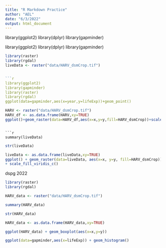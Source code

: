 ```yaml
---
title: "R Markdown Practice"
author: "AEL"
date: "6/3/2022"
output: html_document
---
```

library(ggplot2)
library(dplyr)
library(gapminder)


library(ggplot2)
library(dplyr)
library(gapminder)
```r
library(raster)
library(rgdal)
liveData <- raster("data/HARV_dsmCrop.tif")


```r
library(ggplot2)
library(gapminder)
library(raster)
library(rgdal)
ggplot(data=gapminder,aes(x=year,y=lifeExp))+geom_point()
```

```r
HARV <- raster("data/HARV_dsmCrop.tif")
HARV_df <- as.data.frame(HARV,xy=TRUE)
ggplot()+geom_raster(data=HARV_df,aes(x=x,y=y,fill=HARV_dsmCrop))+scale_fill_viridis_c()+coord_quickmap()
```



```

```r
summary(liveData)
```
```r
str(liveData)
```
```r
liveData <- as.data.frame(liveData,xy=TRUE)
ggplot() + geom_raster(data=liveData, aes(x=x, y=y, fill=HARV_dsmCrop))
+ scale_fill_viridis_c()
```
dspg 2022

```r
library(raster)
library(rgdal)
```

```r
HARV_data <- raster("data/HARV_dsmCrop.tif")
```
```r
summary(HARV_data)
```

```r
str(HARV_data)
```

```r
HARV_data <- as.data.frame(HARV_data,xy=TRUE) 
```

```r
ggplot(HARV_data) + geom_boxplot(aes(x=x,y=y))
```

```r
ggplot(data=gapminder,aes(x=lifeExp)) + geom_histogram()
```



